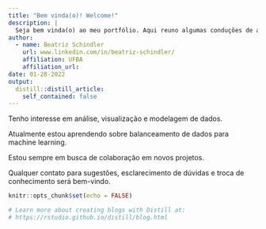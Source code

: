 ```yaml
---
title: "Bem vinda(o)! Welcome!"
description: |
  Seja bem vinda(o) ao meu portfólio. Aqui reuno algumas conduções de análises que fiz, geralmente com dados abertos. Espero que seja uma leitura prazerosa!
author:
  - name: Beatriz Schindler 
    url: www.linkedin.com/in/beatriz-schindler/
    affiliation: UFBA
    affiliation_url: 
date: 01-28-2022
output:
  distill::distill_article:
    self_contained: false
---
```


Tenho interesse em análise, visualização e modelagem de dados. 

Atualmente estou aprendendo sobre balanceamento de dados para machine learning. 

Estou sempre em busca de colaboração em novos projetos. 

Qualquer contato para sugestões, esclarecimento de dúvidas e troca de conhecimento será bem-vindo. 


```r
knitr::opts_chunk$set(echo = FALSE)

# Learn more about creating blogs with Distill at:
# https://rstudio.github.io/distill/blog.html

```




